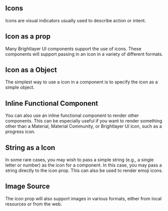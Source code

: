 
## Icons

Icons are visual indicators usually used to describe action or intent.

## Icon as a prop

Many Brightlayer UI components support the use of icons. These components will support passing in an icon in a variety of different formats.

<IconAsProp/>

## Icon as a Object

The simplest way to use a icon in a component is to specify the icon as a simple object.

<IconAsObject/>

## Inline Functional Component

You can also use an inline functional component to render other components. This can be especially useful if you want to render something other than a Material, Material Community, or Brightlayer UI icon, such as a progress icon.

<IconAsInlineFunctionalComponent/>

## String as a Icon

In some rare cases, you may wish to pass a simple string (e.g., a single letter or number) as the icon for a component. In this case, you may pass a string directly to the icon prop. This can also be used to render emoji icons.

<IconAsString/>

## Image Source

The icon prop will also support images in various formats, either from local resources or from the web.

<IconAsImage/>